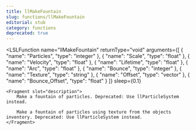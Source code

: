 ```yaml
---
title: llMakeFountain
slug: functions/llMakeFountain
editorial: stub
category: functions
deprecated: true
---
```


<LSLFunction
	name="llMakeFountain"
	returnType="void"
	arguments={[
	{
		"name": "Particles",
		"type": "integer"
	},
	{
		"name": "Scale",
		"type": "float"
	},
	{
		"name": "Velocity",
		"type": "float"
	},
	{
		"name": "Lifetime",
		"type": "float"
	},
	{
		"name": "Arc",
		"type": "float"
	},
	{
		"name": "Bounce",
		"type": "integer"
	},
	{
		"name": "Texture",
		"type": "string"
	},
	{
		"name": "Offset",
		"type": "vector"
	},
	{
		"name": "Bounce_Offset",
		"type": "float"
	}
]}
	sleep={0.1}
>
	<Fragment slot="description">
		Make a fountain of particles. Deprecated: Use llParticleSystem instead.
		
		Make a fountain of particles using texture from the objects inventory. Deprecated: Use llParticleSystem instead.
	</Fragment>
</LSLFunction>
